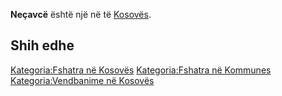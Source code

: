{{Fshat në 
 | Emri                = Neçavcë
 | EmriAlt                = 
 | NAME_SHORT_FORM=      
 | NAME_GENERIC=      
 | NAME_SORT_NAME_RO=      NECAVCE
 | FULL_NAME_RO = Neçavcë
 | FULL_NAME_ND_RO=Necavce
 | SORT_NAME_RG=NECAVCE
 | FULL_NAME_RG=Neçavcë
 | FULL_NAME_ND_RG=Necavce
 | SRP_NAME_SHORT_FORM=      
 | SRP_NAME_GENERIC=      
 | SRP_NAME_SORT_NAME_RO=      
 | SRP_FULL_NAME_RO = 
 | SRP_FULL_NAME_ND_RO=
 | SRP_SORT_NAME_RG=
 | SRP_FULL_NAME_RG=
 | SRP_FULL_NAME_ND_RG=
 | Emri (Rasa dhanore) = 
 | Figura              = 
 | Shteti              = Kosovo
 | Komuna              = 
 | Kodi postar         = 
 | Sipërfaqja          = 

 | Popullsia           = 

 | Regj. i popullsisë  = 
 | Dend. e popullsisë  = 
 | Faqja zyrtare       = 
 <!--- Koordinatat ----> 
 | Gjerësia            = 42.171111
 | Gjatësia            = 21.301667
 | Lartësia            = 
}}
'''Neçavcë''' është një [[]] në [[]] të [[Kosovës]].

<!-- == Gjeografia == -->
<!-- == Historia == -->
<!-- == Demografia == -->
== Shih edhe ==
{{Komuna }}
{{Kosovo-Administrata-Cung}}

[[Kategoria:Fshatra në Kosovës]]
[[Kategoria:Fshatra në Kommunes ]]
[[Kategoria:Vendbanime në Kosovës]]